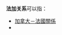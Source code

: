 '''法加关系'''可以指：

* [[加拿大－法國關係|加拿大－法國關係]]
* {{link-en|法國－加蓬關係|France–Gabon relations}}

{{disambig|cat=四字消歧义}}